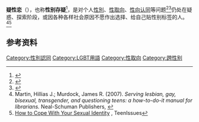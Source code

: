 {{Sexual orientation}}

'''疑性恋'''（{{lang-en|Questioning}}），也称'''性别存疑'''<ref>{{cite web|title=这个加拿大婴儿可以自己“决定”性别，全球首例？！世界上竟然有50多种性别？ - 华人头条|url=http://wgh.52hrtt.com/web/news_info.do?id=G1499311279874|website=wgh.52hrtt.com|accessdate=2017-08-17|language=zh-cn|archive-date=2017-08-17|archive-url=https://web.archive.org/web/20170817203230/http://wgh.52hrtt.com/web/news_info.do?id=G1499311279874|dead-url=no}}</ref>，是对个人[[性別_(文化)|性別]]、[[性取向|性取向]]、[[性向认同|性向认同]]等问题<ref>{{cite book|last1=Webber|first1=Carlisle K.|title=Gay, lesbian, bisexual, transgender and questioning teen literature : a guide to reading interests|url=https://archive.org/details/gaylesbianbisexu0000webb|date=2010|publisher=Libraries Unlimited|location=Santa Barbara, Calif.|isbn=978-1-59158-506-0}}</ref><ref>{{cite news|title=Silence Speaks Volumes About Gay Support (washingtonpost.com)|url=http://www.washingtonpost.com/wp-dyn/articles/A51707-2005Apr13.html|work=www.washingtonpost.com|agency=[[华盛顿邮报|华盛顿邮报]]|accessdate=2017-08-17|archive-date=2017-08-04|archive-url=https://web.archive.org/web/20170804022830/http://www.washingtonpost.com/wp-dyn/articles/A51707-2005Apr13.html|dead-url=no}}</ref>仍处在疑惑、探索阶段，或因各种各样社会原因不愿作出选择、给自己贴性别标签的人。<ref name="martin2007">Martin, Hillias J.; Murdock, James R. (2007). ''Serving lesbian, gay, bisexual, transgender, and questioning teens: a how-to-do-it manual for librarians.'' Neal-Schuman Publishers, {{ISBN|978-1-55570-566-4}}</ref><ref>[http://www.teenissues.co.uk/HowToCopeWithYourSexualIdentity.html How to Cope With Your Sexual Identity] {{Wayback|url=http://www.teenissues.co.uk/HowToCopeWithYourSexualIdentity.html |date=20191119010515 }}, TeenIssues</ref>

==参考资料==
{{reflist}}

{{Navboxes
|list =
{{性别和性身份}} 
{{LGBT |culture=yes |rights=yes}}
{{跨性别}}
}}
{{LGBT小作品}}
[[Category:性別認同|Category:性別認同]]
[[Category:LGBT用語|Category:LGBT用語]]
[[Category:性取向|Category:性取向]]
[[Category:跨性别|Category:跨性别]]